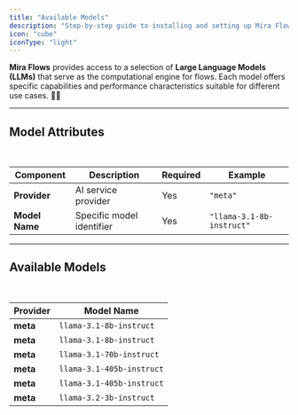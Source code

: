 ```yaml
---
title: "Available Models"
description: "Step-by-step guide to installing and setting up Mira Flows SDK for your project"
icon: "cube"
iconType: "light"
---
```


**Mira Flows** provides access to a selection of **Large Language Models (LLMs)** that serve as the computational engine for flows. Each model offers specific capabilities and performance characteristics suitable for different use cases. 🚀✨

***

## Model Attributes

<br />

| **Component**  | **Description**           | **Required** | **Example**               |
| -------------- | ------------------------- | ------------ | ------------------------- |
| **Provider**   | AI service provider       | Yes          | `"meta"`                  |
| **Model Name** | Specific model identifier | Yes          | `"llama-3.1-8b-instruct"` |

***

## Available Models

<br />

| **Provider** | **Model Name**            |
| ------------ | ------------------------- |
| **meta**     | `llama-3.1-8b-instruct`   |
| **meta**     | `llama-3.1-8b-instruct`   |
| **meta**     | `llama-3.1-70b-instruct`  |
| **meta**     | `llama-3.1-405b-instruct` |
| **meta**     | `llama-3.1-405b-instruct` |
| **meta**     | `llama-3.2-3b-instruct`   |